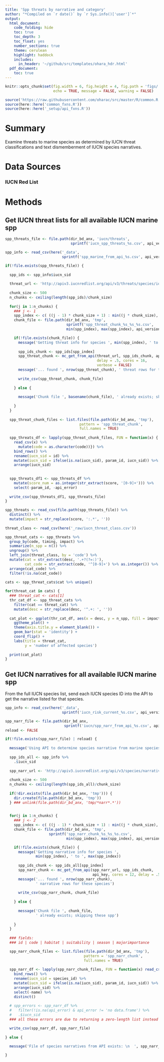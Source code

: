 ```yaml
---
title: 'Spp threats by narrative and category'
author: "*Compiled on `r date()` by `r Sys.info()['user']`*"
output: 
  html_document:
    code_folding: hide
    toc: true
    toc_depth: 3
    toc_float: yes
    number_sections: true
    theme: cerulean
    highlight: haddock
    includes: 
      in_header: '~/github/src/templates/ohara_hdr.html'
  pdf_document:
    toc: true
---
```


``` r

knitr::opts_chunk$set(fig.width = 6, fig.height = 4, fig.path = 'figs/',
                      echo = TRUE, message = FALSE, warning = FALSE)

source('https://raw.githubusercontent.com/oharac/src/master/R/common.R')
source(here::here('common_fxns.R'))
source(here::here('_setup/api_fxns.R'))
```

# Summary

Examine threats to marine species as determined by IUCN threat classifications and text dismemberment of IUCN species narratives.

# Data Sources

### IUCN Red List

# Methods

## Get IUCN threat lists for all available IUCN marine spp

``` r

spp_threats_file <- file.path(dir_bd_anx, 'iucn/threats',
                              sprintf('iucn_spp_threats_%s.csv', api_version))

spp_info <- read_csv(here('_data', 
                          sprintf('spp_marine_from_api_%s.csv', api_version)))

if(!file.exists(spp_threats_file)) {
  
  spp_ids <- spp_info$iucn_sid
  
  threat_url <- 'http://apiv3.iucnredlist.org/api/v3/threats/species/id/%s?token=%s'
  
  chunk_size <- 500
  n_chunks <- ceiling(length(spp_ids)/chunk_size)
  
  for(j in 1:n_chunks) { 
    ### j <- 1
    spp_index <- c( ((j - 1) * chunk_size + 1) : min((j * chunk_size), length(spp_ids)) )
    chunk_file <- file.path(dir_bd_anx, 'tmp', 
                            sprintf('spp_threat_chunk_%s_%s_%s.csv', 
                            min(spp_index), max(spp_index), api_version))

    if(!file.exists(chunk_file)) {
      message('Getting threat info for species ', min(spp_index), ' to ', max(spp_index))
      
      spp_ids_chunk <- spp_ids[spp_index]
      spp_threat_chunk <- mc_get_from_api(threat_url, spp_ids_chunk, api_key, 
                                          delay = .5, cores = 16, 
                                          verbose = FALSE)
      message('... found ', nrow(spp_threat_chunk), ' threat rows for these species')
      
      write_csv(spp_threat_chunk, chunk_file)
      
    } else {
      
      message('Chunk file ', basename(chunk_file), ' already exists; skipping these spp')
      
    }
  }
  
  spp_threat_chunk_files <- list.files(file.path(dir_bd_anx, 'tmp'), 
                                  pattern = 'spp_threat_chunk', 
                                  full.names = TRUE)
  
  spp_threats_df <- lapply(spp_threat_chunk_files, FUN = function(x) {
    read_csv(x) %>%
      mutate(code = as.character(code))}) %>%
    bind_rows() %>%
    rename(iucn_sid = id) %>%
    mutate(iucn_sid = ifelse(is.na(iucn_sid), param_id, iucn_sid)) %>%
    arrange(iucn_sid)
  
  
  spp_threats_df1 <- spp_threats_df %>%
    mutate(score_num = as.integer(str_extract(score, '[0-9]+'))) %>%
    select(-param_id, -api_error)
  
  write_csv(spp_threats_df1, spp_threats_file)
}

```

``` r

spp_threats <- read_csv(file.path(spp_threats_file)) %>%
  distinct() %>%
  mutate(impact = str_replace(score, ':.*', ''))
  
threat_class <- read_csv(here('_raw/iucn_threat_class.csv'))

spp_threat_cats <- spp_threats %>%
  group_by(code, timing, impact) %>%
  summarize(n_spp = n()) %>%
  ungroup() %>%
  left_join(threat_class, by = 'code') %>%
  mutate(cat = str_extract(desc, '.+?(?=:)'),
         cat_code = str_extract(code, '^[0-9]+') %>% as.integer()) %>%
  arrange(cat_code) %>%
  filter(!is.na(cat_code))
  
cats <- spp_threat_cats$cat %>% unique()

for(threat_cat in cats) {
  ### threat_cat <- cats[1]
  thr_cat_df <- spp_threat_cats %>%
    filter(cat == threat_cat) %>%
    mutate(desc = str_replace(desc, '^.+: ', ''))
  
  cat_plot <- ggplot(thr_cat_df, aes(x = desc, y = n_spp, fill = impact)) +
    ggtheme_plot() +
    theme(axis.title.y = element_blank()) +
    geom_bar(stat = 'identity') +
    coord_flip() +
    labs(title = threat_cat,
         y = 'number of affected species')
  
  print(cat_plot)
}
```

## Get IUCN narratives for all available IUCN marine spp

From the full IUCN species list, send each IUCN species ID into the API to get the narrative listed for that species. 

``` r

spp_info <- read_csv(here('_data', 
                          sprintf('iucn_risk_current_%s.csv', api_version)))

spp_narr_file <- file.path(dir_bd_anx, 
                           sprintf('iucn/spp_narr_from_api_%s.csv', api_version))
reload <- FALSE

if(!file.exists(spp_narr_file) | reload) {
  
  message('Using API to determine species narrative from marine species info list')
  
  spp_ids_all <- spp_info %>%
    .$iucn_sid
  
  spp_narr_url <- 'http://apiv3.iucnredlist.org/api/v3/species/narrative/id/%s?token=%s'
  
  chunk_size <- 500
  n_chunks <- ceiling(length(spp_ids_all)/chunk_size)
  
  if(!dir.exists(file.path(dir_bd_anx, 'tmp'))) {
    dir.create(file.path(dir_bd_anx, 'tmp'))
  } ### unlink(file.path(dir_bd_anx, 'tmp/*narr*.*'))

  
  for(j in 1:n_chunks) { 
    ### j <- 2
    spp_index <- c( ((j - 1) * chunk_size + 1) : min((j * chunk_size), length(spp_ids_all)) )
    chunk_file <- file.path(dir_bd_anx, 'tmp', 
                    sprintf('spp_narr_chunk_%s_%s_%s.csv', 
                            min(spp_index), max(spp_index), api_version))

    if(!file.exists(chunk_file)) {
      message('Getting narrative info for species ', 
              min(spp_index), ' to ', max(spp_index))
      
      spp_ids_chunk <- spp_ids_all[spp_index]
      spp_narr_chunk <- mc_get_from_api(spp_narr_url, spp_ids_chunk, 
                                        api_key, cores = 12, delay = .5)
      message('... found ', nrow(spp_narr_chunk), 
              ' narrative rows for these species')
      
      write_csv(spp_narr_chunk, chunk_file)
      
    } else {
      
      message('Chunk file ', chunk_file, 
              ' already exists; skipping these spp')
      
    }
  }
  
  ### fields: 
  ### id | code | habitat | suitability | season | majorimportance

  spp_narr_chunk_files <- list.files(file.path(dir_bd_anx, 'tmp'), 
                                    pattern = 'spp_narr_chunk', 
                                    full.names = TRUE)
  
  spp_narr_df <- lapply(spp_narr_chunk_files, FUN = function(x) read_csv(x)) %>%
    bind_rows() %>%
    rename(iucn_sid = species_id) %>%
    mutate(iucn_sid = ifelse(is.na(iucn_sid), param_id, iucn_sid)) %>%
    arrange(iucn_sid) %>%
    select(-name) %>%
    distinct()
  
  # spp_errors <- spp_narr_df %>%
  #   filter(!is.na(api_error) & api_error != 'no data.frame') %>%
  #   .$iucn_sid
  ### all these errors are due to returning a zero-length list instead of a data.frame

  write_csv(spp_narr_df, spp_narr_file)
  
} else {
  
  message('File of species narratives from API exists: \n  ', spp_narr_file)

}

```
